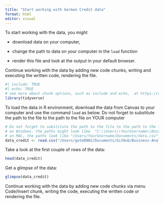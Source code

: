 ```yaml
---
title: "Start working with German Credit data"
format: html
editor: visual
---
```


To start working with the data, you might

-   download data on your computer,

-   change the path to data on your computer in the `load` function

-   render this file and look at the output in your default browser.

Continue working with the data by adding new code chunks, writing and executing the written code, rendering the file.

```r
#| include: TRUE
#| echo: TRUE
# see more about chunk options, such as include and echo,  at https://quarto.org/docs/computations/execution-options.html
library(tidyverse)
```

To load the data in R environment, download the data from Canvas to your computer and use the command `load` as below. Do not forget to substitute the path to the file to the path to the file on YOUR computer

```r
# Do not forget to substitute the path to the file to the path to the file on YOUR computer
# on Windows, the paths might look like  "C:\\Users\\YourUsername\\Documents\\data.csv"
# on MAC, the paths look like "/Users/YourUsername/Documents/data.csv"
data_credit <- read.csv("/Users/gote0002/Documents/GitHub/Business-Analytics/Data sets/German_credit/GermanCredit.csv") 
```

Take a look at the first couple of rows of the data:

```r
head(data_credit)
```

Get a glimpse of the data:

```r
glimpse(data_credit)
```

Continue working with the data by adding new code chunks via menu Code/Insert chunk, writing the code, executing the written code or rendering the file.

```r
```
